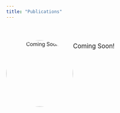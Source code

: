 ```yaml
---
title: "Publications"
---
```


<div style="display: flex; flex-wrap: wrap; text-align: center; margin-top: 40px;">

  <img src="images/research-analysis.png" width="180px" height="180px"
       style="border-radius: 50%; object-fit: cover;" alt="Coming Soon">

  <p style="margin-top: 20px; font-size: 1.2em;">Coming Soon!</p>

</div>
